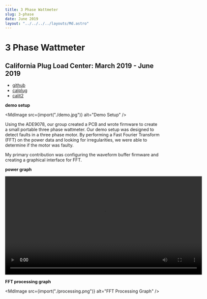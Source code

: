 ```yaml
---
title: 3 Phase Wattmeter
slug: 3-phase
date: June 2019
layout: "../../../../layouts/Md.astro"
---
```



# 3 Phase Wattmeter

## California Plug Load Center: March 2019 - June 2019

- [github](https://github.com/CalPlug/ADE9078-3PhaseWattmeter)
- [calplug](http://calplug.org/)
- [calit2](https://www.calit2.uci.edu/)

**demo setup**

<MdImage src={import("./demo.jpg")} alt="Demo Setup" />

Using the ADE9078, our group created a PCB and wrote firmware to create a small
portable three phase wattmeter. Our demo setup was designed to detect faults in
a three phase motor. By performing a Fast Fourier Transform (FFT) on the power
data and looking for irregularities, we were able to determine if the motor was
faulty.

My primary contribution was configuring the waveform buffer firmware and
creating a graphical interface for FFT.

**power graph**

<video width="640" controls>
  <source src="/videos/3phasewatt_sin.mov" type="video/mp4"></source>
  Your browser does not support the video tag.
</video>

**FFT processing graph**

<MdImage src={import("./processing.png")} alt="FFT Processing Graph" />
